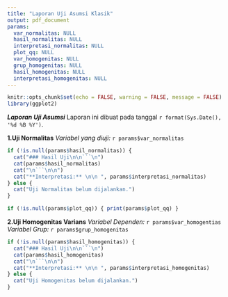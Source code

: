 ```yaml
---
title: "Laporan Uji Asumsi Klasik"
output: pdf_document
params:
  var_normalitas: NULL
  hasil_normalitas: NULL
  interpretasi_normalitas: NULL
  plot_qq: NULL
  var_homogenitas: NULL
  grup_homogenitas: NULL
  hasil_homogenitas: NULL
  interpretasi_homogenitas: NULL
---
```


```r
knitr::opts_chunk$set(echo = FALSE, warning = FALSE, message = FALSE)
library(ggplot2)
```
***Laporan Uji Asumsi***
Laporan ini dibuat pada tanggal `r format(Sys.Date(), '%d %B %Y')`.

**1.Uji Normalitas**
*Variabel yang diuji:* `r params$var_normalitas`

```r
if (!is.null(params$hasil_normalitas)) {
  cat("### Hasil Uji\n\n```\n")
  cat(params$hasil_normalitas)
  cat("\n```\n\n")
  cat("**Interpretasi:** \n\n ", params$interpretasi_normalitas)
} else {
  cat("Uji Normalitas belum dijalankan.")
}
```
```r
if (!is.null(params$plot_qq)) { print(params$plot_qq) }
```

**2.Uji Homogenitas Varians**
*Variabel Dependen:* `r params$var_homogentias` *Variabel Grup:* `r params$grup_homogenitas`
```r
if (!is.null(params$hasil_homogenitas)) {
  cat("### Hasil Uji\n\n```\n")
  cat(params$hasil_homogenitas)
  cat("\n```\n\n")
  cat("**Interpretasi:** \n\n ", params$interpretasi_homogenitas)
} else {
  cat("Uji Homogenitas belum dijalankan.")
}
```


